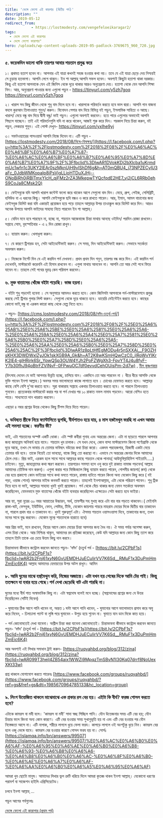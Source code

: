 ```yaml
---
title: 'ভেঙ্গে ফেলো এই কারগার (দ্বিতীয় পর্ব)'
description: ""
date: 2019-05-12
redirect_from: 
            - https://lostmodesty.com/vengefeloeikaragar2/
tags: 
  - ভেঙ্গে ফেলো এই কারাগার
  - ভেঙ্গে ফেলো কারাগার"
hero: /uploads/wp-content-uploads-2019-05-padlock-3769675_960_720.jpg
---
```

### ৫. কয়েকদিন ভালো থাকি তারপর আবার শয়তান প্রলুব্ধ করে

১। প্রথমত হতাশ হবেন না। আপনার এই যাত্রা কখনই সহজ হওয়ার কথা নয়। তবে যে এই যাত্রা ছেড়ে দেয় নিশ্চয়ই সে চূড়ান্ত হতভাগা। আপনি লেগে থাকুন। ইন শা আল্লাহ্‌ আপনি সফল হবেন। অবশ্যই কিছুটা হতাশা থাকা দরকার। কিন্তু এই হতাশা আপনাকে যেন এই জিনিস থেকে দূরে থাকার আরও অনুপ্রেরণা দেয়। হতাশা থেকে যেন আপনি শিক্ষা নিন। আর, অনুপ্রেরণা পাওয়ার জন্য এগুলো পড়ুন - <https://tinyurl.com/y5zh7goq> <https://tinyurl.com/y5zh7goq>

২। খারাপ সব কিছু জীবন থেকে শুধু বাদ দিলে হবে না। খারাপকে পরিবর্তন করতে হবে ভাল দ্বারা। আপনি গান বাজনা বদলে কুরআন তিলাওয়াত শুনুন/ করুন। বিনোদন পেপার বাদ দিয়ে বিভিন্ন বই পড়ুন, ইসলামিক সাহিত্য ও আছে। খারাপ/ মেয়ে বন্ধু বাদ দিয়ে দ্বীনী বন্ধু/ ভাই গড়ুন। এগুলো অবশ্যই করবেন। হতে পারে এগুলোর অভাবেই আপনি পিছলে যাচ্ছেন। তাই এই পরিবর্তনগুলি যদি না করে থাকেন, আজই শুরু করে দিন। পরকাল নিয়ে চিন্তা করুন, বই পড়ুন, লেকচার শুনুন। এই পোস্ট দেখুন- <https://tinyurl.com/yxlhe9yj>

৩। সফটওয়্যারের পাসওয়ার্ড আপনি নিজে দিবেন না। এটি পড়ুন - [https://lostmodesty.com/2018/08/বিষে-বিষক্ষয়/](https://l.facebook.com/l.php?u=http%3A%2F%2Flostmodesty.com%2F2018%2F08%2F%E0%A6%AC%E0%A6%BF%E0%A6%B7%E0%A7%87-%E0%A6%AC%E0%A6%BF%E0%A6%B7%E0%A6%95%E0%A7%8D%E0%A6%B7%E0%A7%9F%2F%3Ffbclid%3DIwAR1DVokKDj2bXIcba1uKrmdmUc1wfn1c3UKY2IEAr0szMknUjH9vIShDf6g&h=AT0mQBU4_j73NPZECylU3aFc_0JdbWMKopaIp8iPsVjgLLioHTDuXJHj--ONoBiRh0jRBlTmxYIcH_qjFMz2rZA3MkepwTYQcfqdE2HE7_vj2jCL6RRb0ehS9CoJa8CMsk2Q)

৪। ফেইসবুকে যদি আপনি খারাপ কন্টেন্ট ফলো করে থাকেন আগে সেগুলো বাদ দিন। মেয়ে, গ্রুপ, পেইজ, সেলিব্রিটি, হলিউড বা এ ধরনের কিছু। আপনি ফেইসবুকে ছবি বন্ধও ও করে রাখতে পারেন। আর, ইমান, আমল বাচানোর জন্য ফেইসবুক ডিলিট করা যদি একান্তই প্রয়োজন হয়ে পড়ে তাহলে আল্লাহ্‌র উপর তাওাক্কুল করে ডিলিট করে দিন। আরও অনেক উপায়ে আপনি ভাইদের সাহায্য নিতে পারবেন ইন শা আল্লাহ্‌।

৫। যেদিন মনে হবে পারছেন না, হচ্ছে না, শয়তান আজেবাজে চিন্তা মাথায় আনছে ওইদিন/ পরদিন রোজা রাখবেন। সপ্তাহে সোম, বৃহস্পতিবার - এ ২ দিন রোজা রাখুন।

৬। ব্যায়াম করুন। খেলাধুলা করুন।

৭। যে কারণে ট্রিগারড হন, সেটা আইডেন্টিফাই করুন। সে সময়, দিন আইডেন্টিফাই করুন। সেভাবে সতর্কতা অবলম্বন করুন।

৮। নিজেকে টার্গেট দিন যে এই কয়দিন পর্ন দেখবনা। প্রথম প্রথম দিন গনুন, তারপর বন্ধ করে দিন। এই কয়দিন পর্ন দেখেননি, মাস্টারবেট করেননি এই হিসাব রাখবেন না। এগুলা মাথায় আনবেন না। আপনি তো আর সেই পথে ফিরে যাবেন না। তাহলে সেই পথের দূরত্ব কেন পরিমাপ করবেন।

### ৬. মুক্ত বাতাসের খোঁজে বইটা পড়েছি। কাজ হয়না।

\- বইটা শুধু পড়লেই হবেনা । সে অনুসারে আমলও করতে হবে। কোন জিনিসটা আপনাকে পর্ন-মাস্টারবেশনে প্রলুব্ধ করছে সেই ট্রিগার গুলার লিস্ট করুন। সেগুলো থেকে দূরে থাকতে হবে। ডায়েরি মেইন্টেইন করতে হবে। কাছের কোনো ভাই,বন্ধু বা এরকম কারো কাছ থেকে হেল্প নিতে হবে।

\- পড়ুন- [https://cms.lostmodesty.com/2018/08/ফাঁদ-চতুর্থ-পর্ব/](https://l.facebook.com/l.php?u=http%3A%2F%2Flostmodesty.com%2F2018%2F08%2F%25E0%25A6%25AB%25E0%25A6%25BE%25E0%25A6%2581%25E0%25A6%25A6-%25E0%25A6%259A%25E0%25A6%25A4%25E0%25A7%2581%25E0%25A6%25B0%25E0%25A7%258D%25E0%25A6%25A5-%25E0%25A6%25AA%25E0%25A6%25B0%25E0%25A7%258D%25E0%25A6%25AC%2F%3Ffbclid%3DIwAR1z8pLtHfEgMODu4r5nSXXAi__F9OZHsKHX3DWDWxIZyJOk1skXGB9A_Gk&h=AT2K8wKSmHQwCzC0_jIRoWvYIKrK2IE4-gIHRirk6Sr_YpwQSp3OUW4YJh2PoFZWgXh3-FpvYT4J4u8fyF-Y7b30fhJ94pBtrFZVINvF-0FPwuOC7df0evvdCehOUisPm-2d7w) , [নীল কৃষ্ণগহ্বর](https://cms.lostmodesty.com/2019/05/nilkrishnogohobor/)

(উৎসাহ দেবেন যে ভাই আপনার উন্নতি হচ্ছে, চালিয়ে যান। একদিনে তো আর পারবেন না । ধীরে ধীরে আসক্তি থেকে মুক্তি পাবেন ইনশা আল্লাহ।) অবসর সময় ভালোমতো কাজে লাগাতে হবে । চোখের হেফাযত করতে হবে। আল্লাহ্‌র কাছে বেশি বেশি দু’আ করতে হবে। সূরা বাকারাহ সপ্তাহে একবার তিলাওয়াত করতে হবে। না পারলে তিলাওয়াত শুনবেন। প্রত্যেকবার মাস্টারবেট করার পর বা পর্ন দেখার পর ১০ রাকাত নফল নামায পড়বেন। আরো বেশিও হতে পারে। সাধ্যমতো দান খয়রাত করবেন।

এছাড়া ৪ নম্বর প্রশ্নের উত্তর থেকেও কিছু টিপস দিয়ে দিতে পারেন।

### ৭. ভবিষ্যত স্ত্রীকে নিয়ে ফ্যান্টাসিতে ভুগছি, বীর্যপাতও হয়ে যায়, ৪ মাস হস্তমৈথুন করছি না এখন আবার এই সমস্যা হচ্ছে। করণীয় কী?

ভাই, এটা শয়তানের অস্পষ্ট একটি ধোকা। এটা স্পষ্ট কবীরা গুনাহ এবং অন্তরের জেনা। এটা না ছাড়তে পারলে আপনার জন্য জাহান্নাম অনিবার্য হয়ে যাবে। শয়তান খুব চালাক। সে যখন দেখে, কোন বান্দা মাস্টারবেশন কিংবা পর্ণোগ্রাফি থেকে দূরে আছে, তখন সে ভাবায় যে তোমার ভবিষ্যৎ বউয়ের কথা চিন্তা করো। একদম পরহেজগার, হিজাবী একটা মেয়ে তোমার বউ হবে। তাকে নিয়েই তো ভাবছো, বাজে কিছু তো করছো না। এভাবে সে অন্তরের জেনার দিকে আমাদের ঠেলে দেয়। প্রিয় ভাই, এরকম হলে সাথে সাথে আল্লাহর কাছে শয়তান থেকে পানাহ( আউযুবিল্লাহিমিশ শাইতানি.....) চাইবেন। মৃত্যু, জাহান্নামের কথা স্মরণ করবেন। তারপরেও সমস্যা হলে ওযু করে দুই রাকাত নামাজ পড়বেন( আল্লাহ আমাদের তৌফিক দান করুন)। এগুলা করার পরে ফিজিক্যাল কিছু ব্যায়াম করতে পারেন, গোপনীয় জায়গা( রুম) থেকে বের হয়ে প্রকাশ্যে কোন ভাইয়ের সাথে কথা বলতে পারেন, রাস্তায় হাটতে পারেন কিংবা অন্য যেকোন কিছু করে ( বই পড়া, ওয়াজ শোনা) আপনার মাইন্ড কনভার্ট করতে পারেন। তাহলেই ইনশাআল্লাহ, এটা থেকে পরিত্রাণ পাবেন। শুধু ট্রিক দিয়ে হবে না ভাই, আল্লাহর সাহায্য খুবই খুবই প্রয়োজন। পর্ন থেকে বেঁচে থাকার জন্য যেমন সতর্কতা অবলম্বন করেছিলেন, যেমনভাবে মুক্ত বাতাসের খোঁজে বইটা ব্যবহার করেছিলেন এক্ষেত্রেও সেটা করতে হবে ভাইয়া।

আর হ্যা, সুরা নূরের ৩০ নম্বর আয়াতের উচ্চারন, অর্থ, তাফসীর সহ মুখস্থ করে এটা বার বার পড়তে থাকবেন।( মেইনলি রাস্তা-ঘাট, ফেসবুক, ইউটিউব, ফোন, পোষ্টার, টিভি, যেকোন জায়গায় গায়রে মাহরাম মেয়ের দিকে দ্বিতীয় বার তাকাবেন না, পারলে প্রথম বার ও তাকাবেন না। খুবই গুরুত্বপূর্ণ এটা। ঐসময় শয়তান ওয়াসওয়াসা দিবে, তাকানোর জন্য, তখন মনের সাথে যুদ্ধ করবেন। যেকোন মূল্যে শয়তানকে হারাতে হবে)

আর প্রিয় ভাই, মনে রাখবেন, বিয়ের আগে কোন মেয়ের চিন্তা আপনার জন্য বৈধ নয়। ঐ সময় পর্যন্ত অপেক্ষা করুন, এসব চিন্তা থেকে। আর নিশ্চিন্ত থাকুন, আমাদের রব প্রতিজ্ঞা করেছেন, কেউ যদি আল্লাহর জন্য কোন কিছু ত্যাগ করে তাহলে তিনি তাকে এর চেয়ে উত্তম কিছু দান করবে।

চিন্তাভাবনা কীভাবে কন্ট্রোল করবেন জানতে পড়ুন- ‘ফাঁদ’ (চতুর্থ পর্ব - [https://bit.ly/2CPbF1s](https://bit.ly/2CPbF1s?fbclid=IwAR2b2Fnj61xyN6GvUEMDHJuECuIirVV7K6Sd__RMuF1x3DuPmHmZmEic6K4) আল্লাহ আমাদের হেদায়তের উপর অটল রাখুন। আমিন

### ৮. আমি ঘুমের মাঝে হস্থমৈথুন করি, নিজের অজান্তে। এটা যখন হয় শেষের দিকে আমি টের পাই। কিন্তু ততক্ষনে যা হবার হয়ে গেছে।পর্ন দেখা ছেড়েছি বাট এটা পারছি না।

ঘুমের মধ্যে বীর্য পাত অস্বাভাবিক কিছু না। এটা স্বপ্নদোষ বলেই মনে হচ্ছে। (স্বপ্নদোষের প্রশ্নের জন্য যে উত্তর দিয়েছিলেন সেটিই দিবেন)

\- ঘুমানোর ঠিক আগে পানি খাবেন না, অন্তত ১ ঘন্টা আগে পানি খাবেন, - ঘুমানোর আগে ভালোভাবে প্রসাব করে অযু করে নিবেন, - ঢিলাঢালা প্যান্ট বা লুঙ্গি পরে ঘুমাবেন - উপুড় হয়ে শুবেন না। ঘুমাতে যান ডান দিকে কাত হয়ে।

\- পর্ন কোনোমতেই দেখা যাবেনা। অশ্লীল চিন্তা করা যাবেনা কোনোমতেই। চিন্তাভাবনা কীভাবে কন্ট্রোল করবেন জানতে পড়ুন- ‘ফাঁদ’ (চতুর্থ পর্ব - [https://bit.ly/2CPbF1s](https://bit.ly/2CPbF1s?fbclid=IwAR2b2Fnj61xyN6GvUEMDHJuECuIirVV7K6Sd__RMuF1x3DuPmHmZmEic6K4)

আর অবশ্যই এই লিখার সমাধান ট্রাই করুন- [https://ruqyahbd.org/blog/312/zina](https://ruqyahbd.org/blog/312/zina?fbclid=IwAR099T3hejl4ZB54aix1WWZi9MpqzTmSBvN1I30Kq07drrf8NoUexXKt33w)

প্রশ্ন থাকলে যোগাযোগ করতে পারেনঃ [https://www.facebook.com/groups/ruqyahbd/](https://www.facebook.com/groups/ruqyahbd/?ref=gs&fref=gs&dti=1985670964785133&hc_location=group)

### ৯. লিংগ উত্তেজিত থাকলে মাঝেমাঝে এক প্রকার রস বের হয়। এইটা কি বীর্য? ফরজ গোসল করতে হবে?

এটাকে কামরস বা মযী বলে। 'কামরস বা মযী' সাদা স্বচ্ছ পিচ্ছিল পানি। যৌন উত্তেজনার সময় এটি বের হয়; যৌন চিন্তার ফলে কিংবা অন্য কোন কারণে। এটি বের হওয়ার সময় সুখানুভূতি হয় না এবং এটি বের হওয়ার পর যৌন নিস্তেজতা আসে না। এটি নাপাক, শরীরে লাগলে ধুয়ে ফেলা ফরয। কাপড়ে লাগলে ওই অংশটুকু ধুয়ে নিন। কামরস বের হলে ওজু ভেঙ্গে যাবে। কামরস বের হওয়ার কারণে গোসল ফরয হয় না। সোর্সঃ [https://islamqa.info/bn/answers/99507](https://islamqa.info/bn/answers/99507/%E0%A6%AC%E0%A6%B0%E0%A6%AF-%E0%A6%95%E0%A6%AE%E0%A6%B0%E0%A6%B8-%E0%A6%93-%E0%A6%B8%E0%A6%A6-%E0%A6%B8%E0%A6%B0%E0%A6%AC-%E0%A6%8F%E0%A6%B0-%E0%A6%AE%E0%A6%A7%E0%A6%AF-%E0%A6%AA%E0%A6%B0%E0%A6%A5%E0%A6%95%E0%A6%AF)

আমরা খুব ছোটো মানুষ। আমাদের লিখার ভুল ত্রুটি ধরিয়ে দিলে আমরা কৃতজ্ঞ থাকব ইনশা আল্লাহ্‌। যেকোনো ধরণের পরামর্শ বা সাজেশন হাইলি এপ্রিসিয়েটেড।

চলবে ইনশা আল্লাহ্‌ ...

পড়ুন আগের পর্বগুলোঃ

[ভেঙ্গে ফেলো এই কারাগার (প্রথম পর্ব)](https://tinyurl.com/y6z5pmdg)
